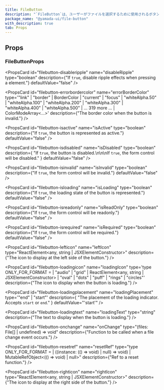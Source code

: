 ```yaml
---
title: FileButton
description: "`FileButton`は、ユーザーがファイルを選択するために使用されるボタンのコンポーネントです。"
package_name: "@yamada-ui/file-button"
with_description: true
tab: Props
---
```


## Props

### FileButtonProps

<PropsCard
  id="filebutton-disableripple"
  name="disableRipple"
  type="boolean"
  description={"If `true`, disable ripple effects when pressing a element."}
  defaultValue="false"
/>

<PropsCard
  id="filebutton-errorbordercolor"
  name="errorBorderColor"
  type='"link" | "border" | BorderColor | "current" | "focus" | "whiteAlpha.50" | "whiteAlpha.100" | "whiteAlpha.200" | "whiteAlpha.300" | "whiteAlpha.400" | "whiteAlpha.500" | ... 319 more ... | ColorModeArray<...>'
  description={"The border color when the button is invalid."}
/>

<PropsCard
  id="filebutton-isactive"
  name="isActive"
  type="boolean"
  description={"If `true`, the button is represented as active."}
  defaultValue="false"
/>

<PropsCard
  id="filebutton-isdisabled"
  name="isDisabled"
  type="boolean"
  description={
    "If `true`, the button is disabled.\n\n\nIf `true`, the form control will be disabled."
  }
  defaultValue="false"
/>

<PropsCard
  id="filebutton-isinvalid"
  name="isInvalid"
  type="boolean"
  description={"If `true`, the form control will be invalid."}
  defaultValue="false"
/>

<PropsCard
  id="filebutton-isloading"
  name="isLoading"
  type="boolean"
  description={"If `true`, the loading state of the button is represented."}
  defaultValue="false"
/>

<PropsCard
  id="filebutton-isreadonly"
  name="isReadOnly"
  type="boolean"
  description={"If `true`, the form control will be readonly."}
  defaultValue="false"
/>

<PropsCard
  id="filebutton-isrequired"
  name="isRequired"
  type="boolean"
  description={"If `true`, the form control will be required."}
  defaultValue="false"
/>

<PropsCard
  id="filebutton-lefticon"
  name="leftIcon"
  type="ReactElement<any, string | JSXElementConstructor<any>>"
  description={"The icon to display at the left side of the button."}
/>

<PropsCard
  id="filebutton-loadingicon"
  name="loadingIcon"
  type='type ONLY_FOR_FORMAT =
  | "audio"
  | "grid"
  | ReactElement<any, string | JSXElementConstructor<any>>
  | "oval"
  | "dots"
  | "puff"
  | "rings"
  | "circles"'
  description={"The icon to display when the button is loading."}
/>

<PropsCard
  id="filebutton-loadingplacement"
  name="loadingPlacement"
  type='"end" | "start"'
  description={
    "The placement of the loading indicator. Accepts `start` or `end`."
  }
  defaultValue="'start'"
/>

<PropsCard
  id="filebutton-loadingtext"
  name="loadingText"
  type="string"
  description={"The text to display when the button is loading."}
/>

<PropsCard
  id="filebutton-onchange"
  name="onChange"
  type="(files: File[] | undefined) => void"
  description={"Function to be called when a file change event occurs."}
/>

<PropsCard
  id="filebutton-resetref"
  name="resetRef"
  type="type ONLY_FOR_FORMAT =
  | ((instance: (() => void) | null) => void)
  | MutableRefObject<(() => void) | null>"
  description={"Ref to a reset function."}
/>

<PropsCard
  id="filebutton-righticon"
  name="rightIcon"
  type="ReactElement<any, string | JSXElementConstructor<any>>"
  description={"The icon to display at the right side of the button."}
/>
